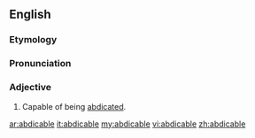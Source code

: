 ==English==

===Etymology===
{{suffix|abdicate|able}}

===Pronunciation===
{{a|US}} {{IPA|/ˈæb.də.kə.bəl/|/ˈæb.dɪ.kə.bəl/}}

===Adjective===
{{en-adj}}

# Capable of being [[abdicated]].

[[ar:abdicable]]
[[it:abdicable]]
[[my:abdicable]]
[[vi:abdicable]]
[[zh:abdicable]]